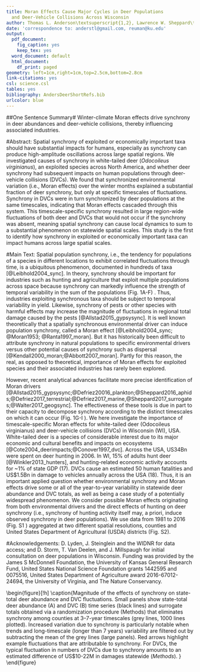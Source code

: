 ```yaml
---
title: Moran Effects Cause Major Cycles in Deer Populations
  and Deer-Vehicle Collisions Across Wisconsin
author: Thomas L. Anderson\textsuperscript{1,2}, Lawrence W. Sheppard\textsuperscript{2}, Jonathan A. Walter\textsuperscript{2,3}, Robert E. Rolley\textsuperscript{4}, Daniel C. Reuman\textsuperscript{2}\   \textsuperscript{1}Department of Biology, Southeast Missouri State University; \textsuperscript{2}Deparment of Ecology and Evolutionary Biology, University of Kansas; \textsuperscript{3}University of Virginia; \textsuperscript{4}Wisconsin Department of Natural Resources
date: 'correspondence to: anderstl@gmail.com, reuman@ku.edu'
output:
  pdf_document:
    fig_caption: yes
    keep_tex: yes
  word_document: default
  html_document:
    df_print: paged
geometry: left=1cm,right=1cm,top=2.5cm,bottom=2.8cm
link-citations: yes
csl: science.csl
tables: yes
bibliography: AndersDeerShortRefs.bib
urlcolor: blue
---
```

##One Sentence Summary#
Winter-climate Moran effects drive synchrony in deer abundances and 
deer-vehicle collisions, thereby influencing associated industries.

#Abstract:
Spatial synchrony of exploited or economically important taxa should have substantial impacts for humans, 
especially as synchrony can produce high-amplitude oscillations across large spatial regions. We investigated 
causes of synchrony in white-tailed deer (*Odocoileus virginianus*), an exploited species across North America, 
and whether deer synchrony had subsequent impacts on human populations through deer-vehicle collisions (DVCs). We
found that synchronized environmental variation (i.e., Moran effects) over the winter months explained a
substantial fraction of deer synchrony, but only at specific timescales of fluctuations. Synchrony in DVCs were in
turn synchronized by deer populations at the same timescales, indicating that Moran effects cascaded through this
system. This timescale-specific synchrony resulted in large region-wide fluctuations of both deer and DVCs that
would not occur if the synchrony was absent, meaning spatial synchrony can cause local dynamics to sum to a
substantial phenomenon on statewide spatial scales. This study is the first to identify how synchrony in exploited
or economically important taxa can impact humans across large spatial scales. 

#Main Text:
Spatial population synchrony, i.e., the tendency for populations of a species in different locations to exhibit
correlated fluctuations through time, is a ubiquitous phenomenon, documented in hundreds of taxa
[@Leibhold2004_sync]. In theory, synchrony should be important for industries such as hunting and agriculture that
exploit multiple populations
across space because synchrony can markedly influence the strength of temporal variability in the sum of the
populations (Fig. 1A-F) \ref{Fig1_example}. Thus, industries exploiting synchronous taxa should be subject to temporal variability in
yield. Likewise, synchrony of pests or other species with harmful effects may increase the magnitude of
fluctuations in regional total damage caused by the pests [@Allstad2015_gypsysync]. It is well known theoretically that a spatially
synchronous environmental driver can induce population synchrony, called a Moran effect [@Leibhold2004_sync; @Moran1953; @Ranta1997_moran]. But it has
historically been difficult to attribute synchrony in natural populations to specific environmental drivers versus
other potential causes of synchrony such as dispersal [@Kendall2000_moran;@Abbott2007_moran]. Partly for this reason, the real, as opposed to
theoretical, importance of Moran effects for exploited species and their associated industries has rarely been
explored. 

However, recent analytical advances facilitate more precise identification of Moran drivers [@Allstad2015_gypsysync;@Defriez20016_plankton;@Sheppard2016_aphids;@Defriez2017_terrestrial;@Defriez2017_marine,@Sheppard2017_surrogates;@Walter2017_geogsync]. The effectiveness of these tools is due in part to their capacity to decompose synchrony according to the distinct timescales on which it can occur (Fig. 1G-I \ref{Fig1_example}). We here investigate the importance of timescale-specific Moran effects for white-tailed deer (Odocoileus virginianus) and deer-vehicle collisions (DVCs) in Wisconsin (WI), USA. White-tailed deer is a species of considerable interest due to its major economic and cultural benefits and impacts on ecosystems [@Cote2004_deerimpacts;@Conover1997_dvc]. Across the USA, US$34$Bn were spent on deer hunting in 2006. In WI, 15% of adults hunt deer [@Winkler2013_hunters], and hunting-related economic activity accounts for ~1% of state GDP (17). DVCs cause an estimated 50 human fatalities and US$1.5Bn in damage to vehicles annually across the USA (18). Thus, it is an important applied question whether environmental synchrony and Moran effects drive some or all of the year-to-year variability in statewide deer abundance and DVC totals, as well as being a case study of a potentially widespread phenomenon. We consider possible Moran effects originating from both environmental drivers and the direct effects of hunting on deer synchrony (i.e., synchrony of hunting activity itself may, a priori, induce observed synchrony in deer populations). We use data from 1981 to 2016 (Fig. S1 \ref{FigS1_Timeseries}) aggregated at two different spatial resolutions, counties and United States Department of Agricultural (USDA) districts (Fig. S2). 

#Acknowledgements: 
D. Lyden, J. Steinglein and the WIDNR for data access; and D. Storm, T. Van Deelen, and J. Millspaugh for initial
consultation on deer populations in Wisconsin. Funding was provided by the James S McDonnell Foundation, the
University of Kansas General Research Fund, United States National Science Foundation grants 1442595 and 0075516,
United States Department of Agriculture award 2016-67012-24694, the University of Virginia, and The Nature
Conservancy. 

\newpage

\begin{figure}[!h]  
\includegraphics[width=.6\textwidth]{Results/Fig1.png}
\caption{\label{Fig1_example}}
\end{figure}

\newpage

\begin{figure}[!h]
\includegraphics[width=.6\textwidth]{Results/Fig2.png}
\caption{Wavelet mean field (A) and wavelet phasor mean field (B) magnitudes, and predicted synchrony (C) of deer abundance (Methods). Higher values in A, B indicate greater synchrony (A) or phase synchrony (B) at the indicated times and timescales. Contours on (B) indicate statistical significance of phase synchrony at P = 0.001. Horizontal lines in (A) and (B) indicate the timescales that were the focus of statistical analysis (3-7 years). Colors in (C) show synchrony in deer abundance predicted from a wavelet model using snow depth, MEIw, and PDOw as predictors, while contours in (C) show the actual wavelet mean field magnitude of deer abundance from (A), for comparison; agreement is good, giving a visual indication of the statistical result that climatic Moran effects explain deer synchrony.
\label{FigS2_DeerSync}}
\end{figure}

\newpage

\begin{figure}[!h]
\includegraphics[width=.6\textwidth]{Results/Fig3.png}
\caption{Wavelet mean field (A) and wavelet phasor mean field (B) magnitudes, and predicted synchrony (C) of DVCs. Colors, contours, and horizontal lines in A and B indicate the same as in Fig. 2A,B. Colors in (C) show synchrony in DVCs predicted by a wavelet model with sole predictor deer abundance, while contours in (C) show the actual wavelet mean field magnitude of DVCs from (A), for comparison. Agreement is good, giving a visual indication of the statistical result that deer synchrony explains DVC synchrony.
\label{Fig3_DvcSync}}
\end{figure}

\newpage

\begin{figure}[!h]
\includegraphics[width=.6\textwidth]{Results/Fig4.png}
\caption{Magnitude of the effects of synchrony on state-total deer abundance and DVC fluctuations. Small panels show state-total deer abundance (A) and DVC (B) time series (black lines) and surrogate totals obtained via a randomization procedure (Methods) that eliminates synchrony among counties at 3–7-year timescales (grey lines, 1000 lines plotted). Increased variation due to synchrony is particularly notable when trends and long-timescale (longer than 7 years) variability are filtered out by subtracting the mean of the grey lines (large panels). Red arrows highlight example fluctuations that are attributable to synchrony. For DVCs, the typical fluctuation in numbers of DVCs due to synchrony amounts to an estimated difference of US$10-22M in damages statewide (*Methods*). \label{Fig4_StateWideFluctuations}}
\end{figure}
